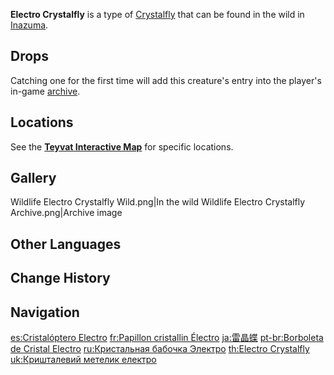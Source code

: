 {{About|the wildlife|the furnishing|Electro Crystalfly (Furnishing)}}
{{Wildlife Infobox
|image       = Wildlife Electro Crystalfly Icon.png
|type        = Wildlife
|family      = Other Wildlife
|group       = Crystalflies
|location    = [[Inazuma]]
|description = Pure elemental life-forms composed of drifting [[Electro]] particles, as free and unbound as the butterflies they resemble.<br>A glittering Electro creature that is the product of rising and condensing elements, and which feeds off the ubiquitous power of Electro.<br>They say that the flapping of a butterfly's wings has the power to whip up a storm.
}}
'''Electro Crystalfly''' is a type of [[Crystalfly]] that can be found in the wild in [[Inazuma]].

==Drops==
{{Card|Crystal Core|1}}

Catching one for the first time will add this creature's entry into the player's in-game [[archive]].

==Locations==
See the '''[https://webstatic-sea.mihoyo.com/app/ys-map-sea/index.html#/map/2?shown_types=298 Teyvat Interactive Map]''' for specific locations.

==Gallery==
<gallery>
Wildlife Electro Crystalfly Wild.png|In the wild
Wildlife Electro Crystalfly Archive.png|Archive image
</gallery>

==Other Languages==
{{Other Languages
|en      = Electro Crystalfly
|zhs     = 雷晶蝶
|zhs_rm  = Léi Jīngdié
|zht     = 雷晶蝶
|zht_rm  = Léi Jīngdié
|zh_tl   = {{Lex|Electro|zh}} {{Lex|Crystalfly|zh}}
|ja      = 雷晶蝶
|ja_rm   = Kaminari Shouchou{{Assumed}}
|ja_tl   = {{Lex|Electro|ja}} {{Lex|Crystalfly|ja}}{{Sino|Japanese}}
|ko      = 번개{{tt|수정|水晶}} 나비
|ko_rm   = Beongaesujeong Nabi
|ko_tl   = {{Lex|Electro|ko}} {{Lex|Crystalfly|ko}}
|es      = Cristalóptero Electro
|es_tl   = Electro {{Lex|Crystalfly|es}}
|fr      = Papillon cristallin Électro
|fr_tl   = Electro {{Lex|Crystalfly|fr}}
|ru      = Кристальная бабочка Электро
|ru_tl   = Electro {{Lex|Crystalfly|ru}}
|th      = Electro Crystalfly
|vi      = {{tt|Lôi Tinh Điệp|雷晶蝶}}
|vi_tl   = {{Lex|Electro|vi}} {{Lex|Crystalfly|vi}}{{Sino|vi}}
|de      = Elektro-Kristallschmetterling
|de_tl   = Electro {{Lex|Crystalfly|de}}
|id      = Electro Crystalfly
|pt      = Borboleta de Cristal Electro
|pt_tl   = Electro {{Lex|Crystalfly|pt}}
|tr      = Elektrik Kristal Kelebeği
|tr_tl   = {{Lex|Electro|tr}} {{Lex|Crystalfly|tr}}
|it      = Cristallottero di Electro
|it_tl   = 
}}

==Change History==
{{Change History|2.0}}

==Navigation==
{{Wildlife Navbox}}

[[es:Cristalóptero Electro]]
[[fr:Papillon cristallin Électro]]
[[ja:雷晶蝶]]
[[pt-br:Borboleta de Cristal Electro]]
[[ru:Кристальная бабочка Электро]]
[[th:Electro Crystalfly]]
[[uk:Кришталевий метелик електро]]